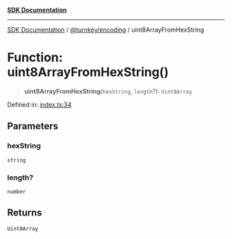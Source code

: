 [**SDK Documentation**](../../../README.mdx)

***

[SDK Documentation](../../../packages.mdx) / [@turnkey/encoding](../README.mdx) / uint8ArrayFromHexString

# Function: uint8ArrayFromHexString()

> **uint8ArrayFromHexString**(`hexString`, `length`?): `Uint8Array`

Defined in: [index.ts:34](https://github.com/tkhq/sdk/blob/fd49bfe86475c8603b3eb385aa101efa36fa32fc/packages/encoding/src/index.ts#L34)

## Parameters

### hexString

`string`

### length?

`number`

## Returns

`Uint8Array`
